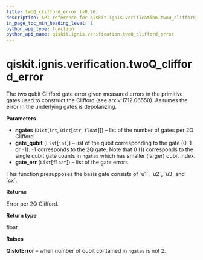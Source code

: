 ```yaml
---
title: twoQ_clifford_error (v0.26)
description: API reference for qiskit.ignis.verification.twoQ_clifford_error in qiskit v0.26
in_page_toc_min_heading_level: 1
python_api_type: function
python_api_name: qiskit.ignis.verification.twoQ_clifford_error
---
```


<span id="qiskit-ignis-verification-twoq-clifford-error" />

# qiskit.ignis.verification.twoQ\_clifford\_error

<Function id="qiskit.ignis.verification.twoQ_clifford_error" isDedicatedPage={true} github="https://github.com/qiskit-community/qiskit-ignis/tree/stable/0.6/qiskit/ignis/verification/randomized_benchmarking/rb_utils.py" signature="twoQ_clifford_error(ngates, gate_qubit, gate_err)">
  The two qubit Clifford gate error given measured errors in the primitive gates used to construct the Clifford (see arxiv:1712.06550). Assumes the error in the underlying gates is depolarizing.

  **Parameters**

  *   **ngates** (`Dict`\[`int`, `Dict`\[`str`, `float`]]) – list of the number of gates per 2Q Clifford.
  *   **gate\_qubit** (`List`\[`int`]) – list of the qubit corresponding to the gate (0, 1 or -1). -1 corresponds to the 2Q gate. Note that 0 (1) corresponds to the single qubit gate counts in `ngates` which has smaller (larger) qubit index.
  *   **gate\_err** (`List`\[`float`]) – list of the gate errors.

  <Admonition title="Note" type="note">
    This function presupposes the basis gate consists of `u1`, `u2`, `u3` and `cx`.
  </Admonition>

  **Returns**

  Error per 2Q Clifford.

  **Return type**

  float

  **Raises**

  **QiskitError** – when number of qubit contained in `ngates` is not 2.
</Function>

